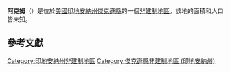 {{noteTA
|G1=USState
|G2=地名
|G3=Unit
}}
{{Infobox settlement
|official_name            = 阿克姆
|native_name = Acme
|settlement_type          = [[非建制地區|非建制地區]]
|image_skyline            = Acme, Indiana.jpg
|imagesize                = 250px
|pushpin_map              = USA Indiana
|pushpin_label            = 阿克姆
|pushpin_label_position   = top
|pushpin_map_caption      = 阿克姆在印地安納州的位置
|subdivision_type         = [[世界政區索引|國家]]
|subdivision_type1        = [[美国州份|州份]]
|subdivision_type2        = [[印地安納州行政区划|縣]]
|subdivision_name         = [[美国|美国]]
|subdivision_name1        = [[印地安納州|印地安納州]]
|subdivision_name2        = [[傑克遜縣_(印地安納州)|傑克遜縣]]
|elevation_ft             = 610
|elevation_m              = 186
|area_total_km2           = 
|area_total_sq_mi         = 
|area_land_km2            = 
|area_land_sq_mi          = 
|area_water_km2           = 
|area_water_sq_mi         = 
|population_as_of         = 2010
|population_footnotes     = 
|population_total         = 
|population_metro         = 
|population_density_km2   = auto
|population_density_sq_mi = auto
|timezone                 = [[北美东部时区|北美东部时区]]
|utc_offset               = -5
|coordinates              = {{coord|39|58|41|N|86|03|32|W|display=inline,title}}
| coor_pinpoint           = 
| coordinates_footnotes   = 
|timezone_DST             = EDT
|utc_offset_DST           = -4
|postal_code_type         = [[美國郵區編號|郵區編號]]
|postal_code              = 47274
|area_code                = {{link-en|电话区号812|Area code 812|812}}
|blank_name = [[地名信息系统|GNIS ID]]
|blank_info = 429998<ref name="GNIS">{{cite gnis|429998|Acme}}</ref>
}}
'''阿克姆'''（{{lang-en|Acme}}）是位於[[美國|美國]][[印地安納州|印地安納州]][[傑克遜縣_(印地安納州)|傑克遜縣]]的一個[[非建制地區|非建制地區]]。該地的面積和人口皆未知。

== 參考文獻 ==
{{reflist}}

{{傑克遜縣 (印地安納州)}}

{{DEFAULTSORT:Acme}}
[[Category:印地安納州非建制地區|Category:印地安納州非建制地區]]
[[Category:傑克遜縣非建制地區_(印地安納州)|Category:傑克遜縣非建制地區 (印地安納州)]]

{{Indiana-geo-stub}}